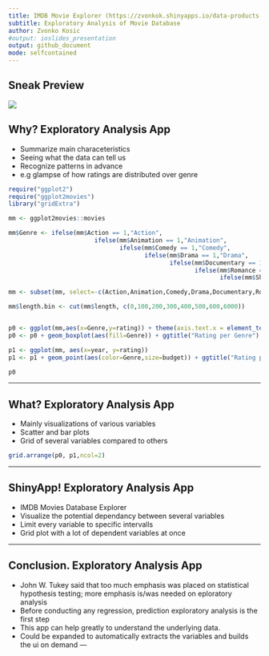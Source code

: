 ```yaml
---
title: IMDB Movie Explorer (https://zvonkok.shinyapps.io/data-products-assignment/)
subtitle: Exploratory Analysis of Movie Database
author: Zvonko Kosic
#output: ioslides_presentation
output: github_document
mode: selfcontained
---
```

## Sneak Preview

![](movie.png)
 
## Why? Exploratory Analysis App

- Summarize main characeteristics
- Seeing what the data can tell us
- Recognize patterns in advance
- e.g glampse of how ratings are distributed over genre
```r
require("ggplot2")
require("ggplot2movies")
library("gridExtra")

mm <- ggplot2movies::movies

mm$Genre <- ifelse(mm$Action == 1,"Action",
                        ifelse(mm$Animation == 1,"Animation",
                               ifelse(mm$Comedy == 1,"Comedy",
                                      ifelse(mm$Drama == 1,"Drama",
                                             ifelse(mm$Documentary == 1,"Documentary",
                                                    ifelse(mm$Romance == 1,"Romance",
                                                           ifelse(mm$Short == 1,"Short","none")))))))

mm <- subset(mm, select=-c(Action,Animation,Comedy,Drama,Documentary,Romance,Short))

mm$length.bin <- cut(mm$length, c(0,100,200,300,400,500,600,6000))


p0 <- ggplot(mm,aes(x=Genre,y=rating)) + theme(axis.text.x = element_text(angle = 45, hjust = 1)) 
p0 <- p0 + geom_boxplot(aes(fill=Genre)) + ggtitle("Rating per Genre") + xlab("Genre") + ylab("IMDB Rating")

p1 <- ggplot(mm, aes(x=year, y=rating))
p1 <- p1 + geom_point(aes(color=Genre,size=budget)) + ggtitle("Rating per Genre") + xlab("Year") + ylab("IMDB Rating")
```
```r
p0
```

--- 
 
## What? Exploratory Analysis App
- Mainly visualizations of various variables
- Scatter and bar plots
- Grid of several variables compared to others

```r
grid.arrange(p0, p1,ncol=2)
```

--- 

## ShinyApp! Exploratory Analysis App
- IMDB Movies Database Explorer
- Visualize the potential dependancy between
  several variables
- Limit every variable to specific intervalls
- Grid plot with a lot of dependent variables
  at once


--- 

## Conclusion. Exploratory Analysis App
- John W. Tukey said that too much emphasis was placed
on statistical hypothesis testing; more emphasis is/was
needed on eploratory analysis
- Before conducting any regression, prediction exploratory
analysis is the first step
- This app can help greatly to understand the underlying
data.
- Could be expanded to automatically extracts the variables
and builds the ui on demand
--- 

 
 

